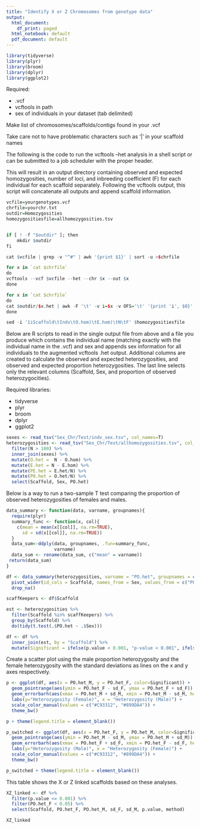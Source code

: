 ```yaml
---
title: "Identify X or Z Chromosomes from genotype data"
output:
  html_document:
    df_print: paged
  html_notebook: default
  pdf_document: default
---
```


```r
library(tidyverse)
library(plyr)
library(broom)
library(dplyr)
library(ggplot2)
```

Required: 

* .vcf 
* vcftools in path
* sex of individuals in your dataset (tab delimited)

Make list of chromosomes/scaffolds/contigs found in your .vcf

Take care not to have problematic characters such as '|' in your scaffold names

The following is the code to run the vcftools --het analysis in a shell script or can be submitted to a job scheduler with the proper header.

This will result in an output directory containing observed and expected homozygosities, number of loci, and inbreeding coefficient (F) for each individual for each scaffold separately. Following the vcftools output, this script will concatenate all outputs and append scaffold information.


```r
vcfile=yourgenotypes.vcf
chrfile=yourchr.txt
outdir=Homozygosities
homozygositiesfile=allhomozygosities.tsv


if [ ! -f "$outdir" ]; then
    mkdir $outdir
fi

cat $vcfile | grep -v "^#" | awk '{print $1}' | sort -u >$chrfile

for x in `cat $chrfile`
do
vcftools --vcf $vcfile --het --chr $x --out $x 
done

for x in `cat $chrfile`
do
cat $outdir/$x.het | awk -F '\t' -v i=$x -v OFS='\t' '{print 'i', $0}' | grep -v "O(HOM)" >>$homozygositiesfile
done

sed -i '1iScaffold\tIndv\tO.hom)\tE.hom)\tN\tF' $homozygositiesfile
```

Below are R scripts to read in the single output file from above and a file you produce which contains the individual name (matching exactly with the individual name in the .vcf) and sex and appends sex information for all individuals to the augmented vcftools .het output. Additional columns are created to calculate the observed and expected heterozygosities, and observed and expected proportion heterozygosities. The last line selects only the relevant columns (Scaffold, Sex, and proportion of observed heterozygocities).

Required libraries:

* tidyverse
* plyr
* broom
* dplyr
* ggplot2

```r
sexes <- read_tsv("Sex_Chr/Test/indv_sex.tsv", col_names=T)
heterozygosities <- read_tsv("Sex_Chr/Test/allhomozygosities.tsv", col_names=T) %>% 
  filter(N > 100) %>%
  inner_join(sexes) %>% 
  mutate(O.het =  N - O.hom) %>% 
  mutate(E.het = N - E.hom) %>%
  mutate(PE.het = E.het/N) %>% 
  mutate(PO.het = O.het/N) %>% 
  select(Scaffold, Sex, PO.het)
```

Below is a way to run a two-sample T test comparing the proportion of observed heterozygosities of females and males.

```r
data_summary <- function(data, varname, groupnames){
  require(plyr)
  summary_func <- function(x, col){
    c(mean = mean(x[[col]], na.rm=TRUE),
      sd = sd(x[[col]], na.rm=TRUE))
  }
  data_sum<-ddply(data, groupnames, .fun=summary_func,
                  varname)
  data_sum <- rename(data_sum, c("mean" = varname))
 return(data_sum)
}

df <- data_summary(heterozygosities, varname = "PO.het", groupnames = c("Scaffold", "Sex")) %>% 
  pivot_wider(id_cols = Scaffold, names_from = Sex, values_from = c("PO.het", "sd")) %>% 
  drop_na()

scaffKeepers <- df$Scaffold

est <- heterozygosities %>% 
  filter(Scaffold %in% scaffKeepers) %>% 
  group_by(Scaffold) %>% 
  do(tidy(t.test(.$PO.het ~ .$Sex)))

df <- df %>% 
  inner_join(est, by = "Scaffold") %>% 
  mutate(Significant = ifelse(p.value < 0.001, "p-value < 0.001", ifelse(p.value >= 0.001, "p-value >= 0.001", "no")))
```

Create a scatter plot using the male proportion heterozygosity and the female heterozygosity with the standard deviations as lines on the x and y axes respectively. 

```r
p <- ggplot(df, aes(x = PO.het_M, y = PO.het_F, color=Significant)) + 
  geom_pointrange(aes(ymin = PO.het_F - sd_F, ymax = PO.het_F + sd_F)) +
  geom_errorbarh(aes(xmax = PO.het_M + sd_M, xmin = PO.het_M - sd_M, height = 0)) +
  labs(y="Heterozygosity (Female)", x = "Heterozygosity (Male)") + 
  scale_color_manual(values = c("#C93312", "#899DA4")) +
  theme_bw()

p + theme(legend.title = element_blank()) 
```



```r
p_switched <- ggplot(df, aes(x = PO.het_F, y = PO.het_M, color=Significant)) + 
  geom_pointrange(aes(ymin = PO.het_M - sd_M, ymax = PO.het_M + sd_M)) +
  geom_errorbarh(aes(xmax = PO.het_F + sd_F, xmin = PO.het_F - sd_F, height = 0)) +
  labs(y="Heterozygosity (Male)", x = "Heterozygosity (Female)") + 
  scale_color_manual(values = c("#C93312", "#899DA4")) +
  theme_bw()

p_switched + theme(legend.title = element_blank()) 
```

This table shows the X or Z linked scaffolds based on these analyses.

```r
XZ_linked <- df %>% 
  filter(p.value <= 0.001) %>% 
  filter(PO.het_F < 0.05) %>% 
  select(Scaffold, PO.het_F, PO.het_M, sd_F, sd_M, p.value, method)

XZ_linked
```

